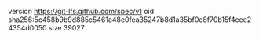 version https://git-lfs.github.com/spec/v1
oid sha256:5c458b9b9d885c5461a48e0fea35247b8d1a35bf0e8f70b15f4cee24354d0050
size 39027

